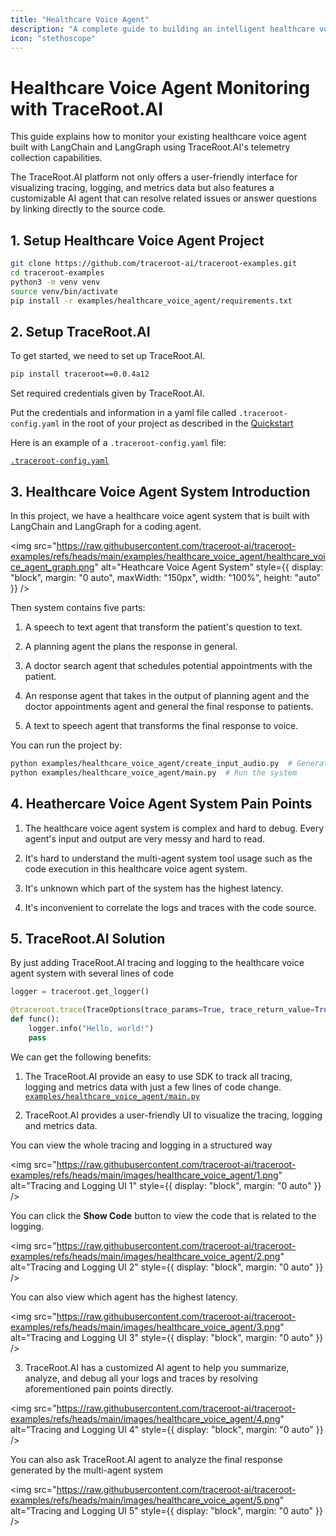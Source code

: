 ```yaml
---
title: "Healthcare Voice Agent"
description: "A complete guide to building an intelligent healthcare voice agent with TraceRoot.AI for patient interactions and medical documentation."
icon: "stethoscope"
---
```


# Healthcare Voice Agent Monitoring with TraceRoot.AI

This guide explains how to monitor your existing healthcare voice agent built with LangChain and LangGraph using TraceRoot.AI's telemetry collection capabilities.

The TraceRoot.AI platform not only offers a user-friendly interface for visualizing tracing, logging, and metrics data but also features a customizable AI agent that can resolve related issues or answer questions by linking directly to the source code.


## 1. Setup Healthcare Voice Agent Project

```bash
git clone https://github.com/traceroot-ai/traceroot-examples.git
cd traceroot-examples
python3 -m venv venv
source venv/bin/activate
pip install -r examples/healthcare_voice_agent/requirements.txt
```

## 2. Setup TraceRoot.AI

To get started, we need to set up TraceRoot.AI.

```bash
pip install traceroot==0.0.4a12
```

Set required credentials given by TraceRoot.AI.

Put the credentials and information in a yaml file called `.traceroot-config.yaml` in the root of your project as described in the [Quickstart](https://docs.traceroot.ai/quickstart)

Here is an example of a `.traceroot-config.yaml` file:

[`.traceroot-config.yaml`](https://github.com/traceroot-ai/traceroot-examples/blob/main/.traceroot-config.yaml)

## 3. Healthcare Voice Agent System Introduction

In this project, we have a healthcare voice agent system that is built with LangChain and LangGraph for a coding agent.

<img
  src="https://raw.githubusercontent.com/traceroot-ai/traceroot-examples/refs/heads/main/examples/healthcare_voice_agent/healthcare_voice_agent_graph.png"
  alt="Heathcare Voice Agent System"
  style={{
    display: "block",
    margin: "0 auto",
    maxWidth: "150px",
    width: "100%",
    height: "auto"
  }}
/>


Then system contains five parts:

1. A speech to text agent that transform the patient's question to text.

2. A planning agent the plans the response in general.

3. A doctor search agent that schedules potential appointments with the patient.

4. An response agent that takes in the output of planning agent and the doctor appointments agent and general the final response to patients.

5. A text to speech agent that transforms the final response to voice.

You can run the project by:

```bash
python examples/healthcare_voice_agent/create_input_audio.py  # Generate test input
python examples/healthcare_voice_agent/main.py  # Run the system
```

## 4. Heathercare Voice Agent System Pain Points

1. The healthcare voice agent system is complex and hard to debug. Every agent's input and output are very messy and hard to read.

2. It's hard to understand the multi-agent system tool usage such as the code execution in this healthcare voice agent system.

3. It's unknown which part of the system has the highest latency.

4. It's inconvenient to correlate the logs and traces with the code source.

## 5. TraceRoot.AI Solution

By just adding TraceRoot.AI tracing and logging to the healthcare voice agent system with several lines of code

```python
logger = traceroot.get_logger()

@traceroot.trace(TraceOptions(trace_params=True, trace_return_value=True))
def func():
    logger.info("Hello, world!")
    pass
```

We can get the following benefits:
1. The TraceRoot.AI provide an easy to use SDK to track all tracing, logging and metrics data with just a few lines of code change.
[`examples/healthcare_voice_agent/main.py`](https://github.com/traceroot-ai/traceroot-examples/blob/main/examples/healthcare_voice_agent/main.py#L83C9-L83C24)

2. TraceRoot.AI provides a user-friendly UI to visualize the tracing, logging and metrics data.

You can view the whole tracing and logging in a structured way

<img
  src="https://raw.githubusercontent.com/traceroot-ai/traceroot-examples/refs/heads/main/images/healthcare_voice_agent/1.png"
  alt="Tracing and Logging UI 1"
  style={{ display: "block", margin: "0 auto" }}
/>

You can click the **Show Code** button to view the code that is related to the logging.

<img
  src="https://raw.githubusercontent.com/traceroot-ai/traceroot-examples/refs/heads/main/images/healthcare_voice_agent/2.png"
  alt="Tracing and Logging UI 2"
  style={{ display: "block", margin: "0 auto" }}
/>

You can also view which agent has the highest latency.

<img
  src="https://raw.githubusercontent.com/traceroot-ai/traceroot-examples/refs/heads/main/images/healthcare_voice_agent/3.png"
  alt="Tracing and Logging UI 3"
  style={{ display: "block", margin: "0 auto" }}
/>

3. TraceRoot.AI has a customized AI agent to help you summarize, analyze, and debug all your logs and traces by resolving aforementioned pain points directly.

<img
  src="https://raw.githubusercontent.com/traceroot-ai/traceroot-examples/refs/heads/main/images/healthcare_voice_agent/4.png"
  alt="Tracing and Logging UI 4"
  style={{ display: "block", margin: "0 auto" }}
/>

You can also ask TraceRoot.AI agent to analyze the final response generated by the multi-agent system

<img
  src="https://raw.githubusercontent.com/traceroot-ai/traceroot-examples/refs/heads/main/images/healthcare_voice_agent/5.png"
  alt="Tracing and Logging UI 5"
  style={{ display: "block", margin: "0 auto" }}
/>
